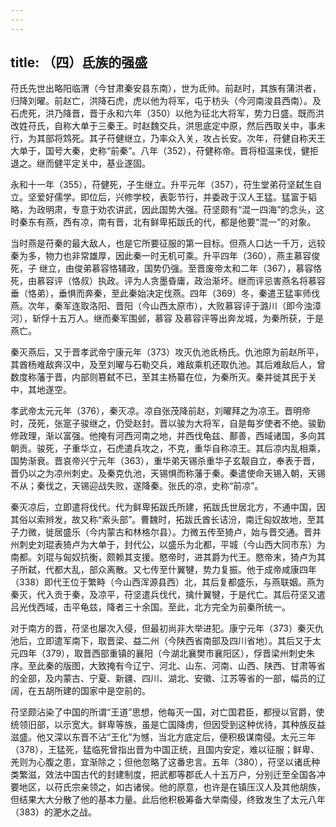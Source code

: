 ```yaml
---
---
---
```

title: （四）氐族的强盛
---



苻氏先世出略阳临渭（今甘肃秦安县东南），世为氐帅。前赵时，其族有蒲洪者，归降刘曜。前赵亡，洪降石虎，虎以他为将军，屯于枋头（今河南浚县西南）。及石虎死，洪乃降晋，晋于永和六年（350）以他为征北大将军，势力日盛。既而洪改姓苻氏，自称大单于三秦王。时赵魏交兵，洪思底定中原，然后西取关中，事未行，为其部将鸩死。其子苻健继立，乃率众入关，攻占长安。次年，苻健自称天王大单于，国号大秦，史称“前秦”。八年（352），苻健称帝。晋将桓温来伐，健拒退之。继而健平定关中，基业遂固。

永和十一年（355），苻健死，子生继立。升平元年（357），苻生堂弟苻坚弑生自立。坚爱好儒学。即位后，兴修学校，表彰节行，并委政于汉人王猛。猛富于韬略，为政明肃，专意于劝农讲武，因此国势大强。苻坚颇有“混一四海”的念头，这时秦东有燕，西有凉，南有晋，北有鲜卑拓跋氏的代，都是他要“混一”的对象。

当时燕是苻秦的最大敌人，也是它所要征服的第一目标。但燕人口达一千万，远较秦为多，物力也非常雄厚，因此秦一时无机可乘。升平四年（360），燕主慕容俊死，子 继立，由俊弟慕容恪辅政，国势仍强。至晋废帝太和二年（367），慕容恪死，由慕容评（恪叔）执政。评为人贪墨昏庸，政治渐坏。继而评忌害燕名将慕容垂（恪弟），垂惧而奔秦，至此秦始决定伐燕。四年（369）冬，秦遣王猛率师伐燕。次年，秦军连取洛阳、晋阳（今山西太原市），大败慕容评于潞川（即今浊漳河），斩俘十五万人。继而秦军围邺，慕容 及慕容评等出奔龙城，为秦所获，于是燕亡。

秦灭燕后，又于晋孝武帝宁康元年（373）攻灭仇池氐杨氏。仇池原为前赵所平，其酋杨难敌奔汉中，及至刘曜与石勒交兵，难敌乘机还取仇池。其后难敌后人，曾数度称藩于晋，内部则篡弑不已，至其主杨纂在位，为秦所灭。秦并徙其民于关中，其地遂空。

孝武帝太元元年（376），秦灭凉。凉自张茂降前赵，刘曜拜之为凉王。晋明帝时，茂死，张寔子骏继之，仍受赵封。晋以骏为大将军，自是每岁使者不绝。骏勤修政理，渐以富强。他掩有河西河南之地，并西伐龟兹、鄯善，西域诸国，多向其朝贡。骏死，子重华立，石虎遣兵攻之，不克，重华自称凉王。其后凉内乱相乘，国势渐衰。晋哀帝兴宁元年（363），重华弟天锡杀重华子玄靓自立，奉表于晋，晋仍以之为凉州刺史。及秦克仇池，天锡惧而称藩于秦。秦遣使命天锡入朝，天锡不从；秦伐之，天锡迎战失败，遂降秦。张氏的凉，史称“前凉”。

秦灭凉后，立即遣将伐代。代为鲜卑拓跋氏所建，拓跋氏世居北方，不通中国，因其俗以索辫发，故又称“索头部”。曹魏时，拓跋氏酋长诘汾，南迁匈奴故地，至其子力微，徙居盛乐（今内蒙古和林格尔县）。力微五传至猗卢，始与晋交通。晋并州刺史刘琨表猗卢为大单于，封代公，以盛乐为北都，平城（今山西大同市东）为南都。刘琨与匈奴抗衡，颇赖其支援。愍帝时，进其爵为代王。愍帝末，猗卢为其子所弑，代都大乱，部众离散。又七传至什翼犍，势力复振。他于成帝咸康四年（338）即代王位于繁畤（今山西浑源县西）北，其后复都盛乐，与燕联姻。燕为秦灭，代入贡于秦，及凉平，苻坚遣兵伐代，擒什翼犍，于是代亡。其后苻坚又遣吕光伐西域，击平龟兹，降者三十余国。至此，北方完全为前秦所统一。

对于南方的晋，苻坚也屡次入侵，但最初尚非大举进犯。康宁元年（373）秦灭仇池后，立即遣军南下，取晋梁、益二州（今陕西省南部及四川省地）。其后又于太元四年（379），取晋西部重镇的襄阳（今湖北襄樊市襄阳区），俘晋梁州刺史朱序。至此秦的版图，大致掩有今辽宁、河北、山东、河南、山西、陕西、甘肃等省的全部，及内蒙古、宁夏、新疆、四川、湖北、安徽、江苏等省的一部，幅员的辽阔，在五胡所建的国家中是空前的。

苻坚颇沾染了中国的所谓“王道”思想，他每灭一国，对亡国君臣，都授以官爵，使统领旧部，以示宽大。鲜卑等族，虽是亡国降虏，但因受到这种优待，其种族反益滋盛。他又深以东晋不沾“王化”为憾，当北方底定后，便积极谋南侵。太元三年（378），王猛死，猛临死曾指出晋为中国正统，且国内安定，难以征服；鲜卑、羌则为心腹之患，宜渐除之；但他忽略了这番忠言。五年（380），苻坚以诸氐种类繁滋，效法中国古代的封建制度，把武都等郡氐人十五万户，分别迁至全国各冲要地区，以苻氏宗亲领之，如古诸侯。他的原意，也许是在镇压汉人及其他胡族，但结果大大分散了他的基本力量。此后他积极筹备大举南侵，终致发生了太元八年（383）的淝水之战。